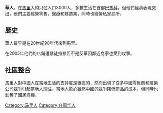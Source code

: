 '''華人'''，在[[馬里|馬里]]大約只佔人口3000人，多數生活在首都[[巴馬科|巴馬科]]。但他們經濟表現突出，他們主要經營零售，醫療和建造業，同時也經營私家診所。

==歷史==
華人最早是在20世紀90年代來到馬里。

在2005年他們的店鋪遭暴徒搶掠但不是反華因鄰近商家也受到攻擊。

==社區整合==
馬里人對中國人在當地生活的支持度是很高的，然而出現了從多中國零售商和建築公司競爭引起當地人關注。當地人擔心雖然中國的競爭降低商品的成本，但同時也剝奪了國民商機。
{{華人}}
[[Category:马里人|Category:马里人]]
[[Category:各国华人|Category:各国华人]]